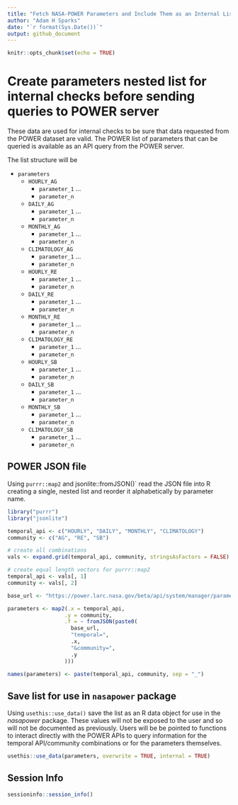 ```yaml
---
title: "Fetch NASA-POWER Parameters and Include Them as an Internal List"
author: "Adam H Sparks"
date: "`r format(Sys.Date())`"
output: github_document
---
```


```r
knitr::opts_chunk$set(echo = TRUE)
```

# Create parameters nested list for internal checks before sending queries to POWER server

These data are used for internal checks to be sure that data requested from the POWER dataset are valid.
The POWER list of parameters that can be queried is available as an API query from the POWER server.

The list structure will be

- `parameters`
  - `HOURLY_AG`
    - `parameter_1` ...
    - `parameter_n`
  - `DAILY_AG`
    - `parameter_1` ...
    - `parameter_n`
  - `MONTHLY_AG`
    - `parameter_1` ...
    - `parameter_n`
  - `CLIMATOLOGY_AG`
    - `parameter_1` ...
    - `parameter_n`
  - `HOURLY_RE`
    - `parameter_1` ...
    - `parameter_n`
  - `DAILY_RE`
    - `parameter_1` ...
    - `parameter_n`
  - `MONTHLY_RE`
    - `parameter_1` ...
    - `parameter_n`
  - `CLIMATOLOGY_RE`
    - `parameter_1` ...
    - `parameter_n`
  - `HOURLY_SB`
    - `parameter_1` ...
    - `parameter_n`
  - `DAILY_SB`
    - `parameter_1` ...
    - `parameter_n`
  - `MONTHLY_SB`
    - `parameter_1` ...
    - `parameter_n`
  - `CLIMATOLOGY_SB`
    - `parameter_1` ...
    - `parameter_n`

## POWER JSON file

Using `purrr::map2` and jsonlite::fromJSON()` read the JSON file into R creating a single, nested list and reorder it alphabetically by parameter name.

```r
library("purrr")
library("jsonlite")

temporal_api <- c("HOURLY", "DAILY", "MONTHLY", "CLIMATOLOGY")
community <- c("AG", "RE", "SB")

# create all combinations
vals <- expand.grid(temporal_api, community, stringsAsFactors = FALSE)

# create equal length vectors for purrr::map2
temporal_api <- vals[, 1]
community <- vals[, 2]

base_url <- "https://power.larc.nasa.gov/beta/api/system/manager/parameters?"

parameters <- map2(.x = temporal_api,
                  .y = community,
                  .f = ~ fromJSON(paste0(
                    base_url,
                    "temporal=",
                    .x,
                    "&community=",
                    .y
                  )))

names(parameters) <- paste(temporal_api, community, sep = "_")
```

## Save list for use in `nasapower` package

Using `usethis::use_data()` save the list as an R data object for use in the _nasapower_ package.
These values will not be exposed to the user and so will not be documented as previously.
Users will be be pointed to functions to interact directly with the POWER APIs to query information for the temporal API/community combinations or for the parameters themselves.

```r
usethis::use_data(parameters, overwrite = TRUE, internal = TRUE)
```

## Session Info

```r
sessioninfo::session_info()
```
